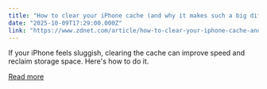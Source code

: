 ```yaml
---
title: "How to clear your iPhone cache (and why it makes such a big difference to performance)"
date: "2025-10-09T17:29:00.000Z"
link: "https://www.zdnet.com/article/how-to-clear-your-iphone-cache-and-why-it-makes-such-a-big-difference-to-performance/"
---
```


If your iPhone feels sluggish, clearing the cache can improve speed and reclaim storage space. Here's how to do it.

[Read more](https://www.zdnet.com/article/how-to-clear-your-iphone-cache-and-why-it-makes-such-a-big-difference-to-performance/)
